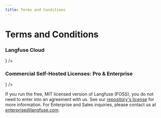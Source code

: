 ```yaml
---
title: Terms and Conditions
---
```


# Terms and Conditions

### Langfuse Cloud


<Cards num={2}>
  <Card
    title="T&Cs: Langfuse Cloud (pdf)"
    href="https://static.langfuse.com/legal%2FLangfuse_T%26Cs_20240506.pdf"
    icon={<FileDown />}
  />
</Cards>

### Commercial Self-Hosted Licenses: Pro & Enterprise

<Cards num={2}>
  <Card
    title="T&Cs: Langfuse Self-Hosting Enterprise Edition (EE) (pdf)"
    href="https://static.langfuse.com/legal%2Flangfuse_self_hosting_terms_02_07_2024.pdf"
    icon={<FileDown />}
  />
</Cards>

If you run the free, MIT licensed version of Langfuse (FOSS), you do not need to enter into an agreement with us. See our [repository's license](https://github.com/langfuse/langfuse/?tab=License-1-ov-file#readme) for more information.
For Enterprise and Sales inquiries, please contact us at [enterprise@langfuse.com](mailto:enterprise@langfuse.com).
